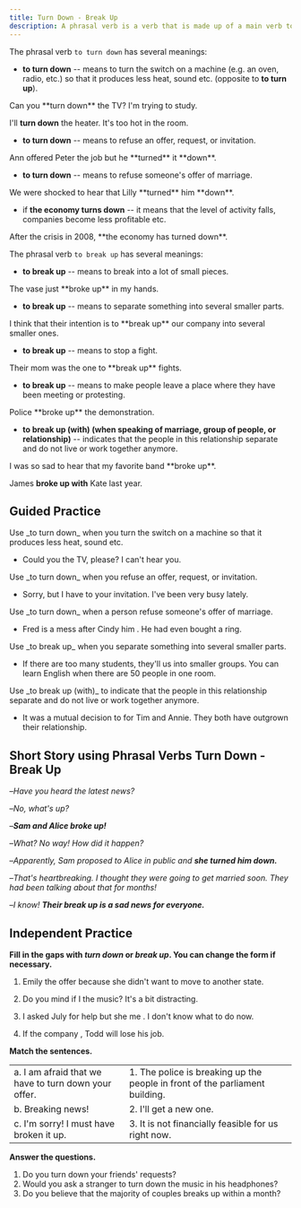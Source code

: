 ```yaml
---
title: Turn Down - Break Up
description: A phrasal verb is a verb that is made up of a main verb together with an adverb or a preposition, or both. Typically, their meaning is not obvious from the meanings of the individual words themselves.
---
```


The phrasal verb `to turn down` has several meanings:

- **to turn down** -- means to turn the switch on a machine (e.g. an oven, radio, etc.) so that it produces less heat, sound etc. (opposite to **to turn up**).

<Callout title="Example">
Can you **turn down** the TV? I'm trying to study.

I'll **turn down** the heater. It's too hot in the room.
</Callout>

- **to turn down** -- means to refuse an offer, request, or invitation.

<Callout title="Example">
Ann offered Peter the job but he **turned** it **down**.
</Callout>

- **to turn down** -- means to refuse someone's offer of marriage.

<Callout title="Example">
We were shocked to hear that Lilly **turned** him **down**.
</Callout>

- if **the economy turns down** -- it means that the level of activity falls, companies become less profitable etc.

<Callout title="Example">
After the crisis in 2008, **the economy has turned down**.
</Callout>

The phrasal verb `to break up` has several meanings:

- **to break up** -- means to break into a lot of small pieces.

<Callout title="Example">
The vase just **broke up** in my hands.
</Callout>

- **to break up** -- means to separate something into several smaller parts.

<Callout title="Example">
I think that their intention is to **break up** our company into several smaller ones.
</Callout>

- **to break up** -- means to stop a fight.

<Callout title="Example">
Their mom was the one to **break up** fights.
</Callout>

- **to break up** -- means to make people leave a place where they have been meeting or protesting.

<Callout title="Example">
Police **broke up** the demonstration.
</Callout>

- **to break up (with) (when speaking of marriage, group of people, or relationship)** -- indicates that the people in this relationship separate and do not live or work together anymore.

<Callout title="Example">
I was so sad to hear that my favorite band **broke up**.

James **broke up with** Kate last year.
</Callout>

## Guided Practice

<Callout type="success">
  Use _to turn down_ when you turn the switch on a machine so that it produces less heat, sound etc.
</Callout>

- Could you <Blank /> the TV, please? I can't hear you. <Tooltip content="turn down" />

<Callout type="success">
  Use _to turn down_ when you refuse an offer, request, or invitation.
</Callout>

- Sorry, but I have to <Blank /> your invitation. I've been very busy lately. <Tooltip content="turn down" />

<Callout type="success">
  Use _to turn down_ when a person refuse someone's offer of marriage.
</Callout>

- Fred is a mess after Cindy <Blank /> him <Blank />. He had even bought a ring. <Tooltip content="turned, down" />

<Callout type="success">
  Use _to break up_ when you separate something into several smaller parts.
</Callout>

- If there are too many students, they'll <Blank /> us <Blank /> into smaller groups. You can learn English when there are 50 people in one room. <Tooltip content="break, up" />

<Callout type="success">
  Use _to break up (with)_ to indicate that the people in this relationship separate and do not live or work together anymore.
</Callout>

- It was a mutual decision to <Blank /> for Tim and Annie. They both have outgrown their relationship. <Tooltip content="break up" />


## Short Story using Phrasal Verbs Turn Down - Break Up

–_Have you heard the latest news?_

–_No, what's up?_

–_**Sam and Alice broke up!**_

–_What? No way! How did it happen?_

–_Apparently, Sam proposed to Alice in public and **she turned him down.**_

–_That's heartbreaking. I thought they were going to get married soon. They had been talking about that for months!_

–_I know! **Their break up is a sad news for everyone.**_

## Independent Practice

**Fill in the gaps with _turn down_ or _break up_. You can change the form if necessary.**

1. Emily <Blank /> the offer because she didn't want to move to another state. <Tooltip content="turned down" />

2. Do you mind if I <Blank /> the music? It's a bit distracting. <Tooltip content="turn down" />

3. I asked July for help but she <Blank /> me <Blank />. I don't know what to do now. <Tooltip content="turned, down" />

4. If the company <Blank /> , Todd will lose his job. <Tooltip content="breaks up" />

**Match the sentences.**

|                                                          |                                                      |                            |
| :------------------------------------------------------- | :--------------------------------------------------- | :------------------------: |
| a. I am afraid that we have to turn down your offer. | 1. The police is breaking up the people in front of the parliament building. | <Tooltip content="a, 3" /> |
| b. Breaking news! | 2. I'll get a new one. | <Tooltip content="b, 1" /> |
| c. I'm sorry! I must have broken it up. | 3. It is not financially feasible for us right now. | <Tooltip content="c, 2" /> |

**Answer the questions.**

1. Do you turn down your friends' requests? <Tooltip content="No, I don't turn down my friends' requests" />
2. Would you ask a stranger to turn down the music in his headphones? <Tooltip content="No, I wouldn't ask a stranger to turn down the music in his headphones" />
3. Do you believe that the majority of couples breaks up within a month? <Tooltip content="Yes, I believe that the majority of couples breaks up within a month" />

